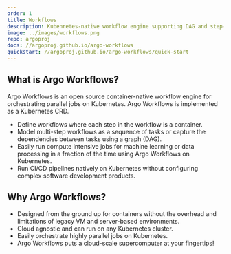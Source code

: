 ```yaml
---
order: 1
title: Workflows
description: Kubenretes-native workflow engine supporting DAG and step-based workflows.
image: ../images/workflows.png
repo: argoproj
docs: //argoproj.github.io/argo-workflows
quickstart: //argoproj.github.io/argo-workflows/quick-start
---
```



## What is Argo Workflows?

Argo Workflows is an open source container-native workflow engine for orchestrating parallel jobs on Kubernetes. Argo Workflows is implemented as a Kubernetes CRD.

- Define workflows where each step in the workflow is a container.
- Model multi-step workflows as a sequence of tasks or capture the dependencies between tasks using a graph (DAG).
- Easily run compute intensive jobs for machine learning or data processing in a fraction of the time using Argo Workflows on Kubernetes.
- Run CI/CD pipelines natively on Kubernetes without configuring complex software development products.

<YoutubeEmbed id="TZgLkCFQ2tk" title="Argo Rollouts demonstration video" />

## Why Argo Workflows?

- Designed from the ground up for containers without the overhead and limitations of legacy VM and server-based environments.
- Cloud agnostic and can run on any Kubernetes cluster.
- Easily orchestrate highly parallel jobs on Kubernetes.
- Argo Workflows puts a cloud-scale supercomputer at your fingertips!
